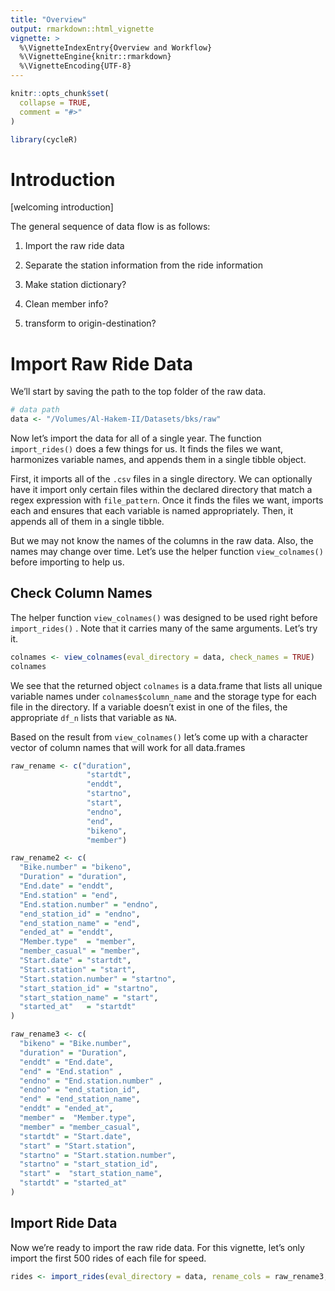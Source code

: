 ```yaml
---
title: "Overview"
output: rmarkdown::html_vignette
vignette: >
  %\VignetteIndexEntry{Overview and Workflow}
  %\VignetteEngine{knitr::rmarkdown}
  %\VignetteEncoding{UTF-8}
---
```


```r
knitr::opts_chunk$set(
  collapse = TRUE,
  comment = "#>"
)
```

```r
library(cycleR)
```

# Introduction

\[welcoming introduction\]

The general sequence of data flow is as follows:

1.  Import the raw ride data

2.  Separate the station information from the ride information

3.  Make station dictionary?

4.  Clean member info?

5.  transform to origin-destination?

# 

# Import Raw Ride Data

We'll start by saving the path to the top folder of the raw data.

```r
# data path
data <- "/Volumes/Al-Hakem-II/Datasets/bks/raw"
```

Now let's import the data for all of a single year. The function `import_rides()` does a few things for us. It finds the files we want, harmonizes variable names, and appends them in a single tibble object.

First, it imports all of the `.csv` files in a single directory. We can optionally have it import only certain files within the declared directory that match a regex expression with `file_pattern`. Once it finds the files we want, imports each and ensures that each variable is named appropriately. Then, it appends all of them in a single tibble.

But we may not know the names of the columns in the raw data. Also, the names may change over time. Let's use the helper function `view_colnames()` before importing to help us.

## Check Column Names

The helper function `view_colnames()` was designed to be used right before `import_rides()` . Note that it carries many of the same arguments. Let's try it.

```r
colnames <- view_colnames(eval_directory = data, check_names = TRUE)
colnames
```

We see that the returned object `colnames` is a data.frame that lists all unique variable names under `colnames$column_name` and the storage type for each file in the directory. If a variable doesn't exist in one of the files, the appropriate `df_n` lists that variable as `NA`.

Based on the result from `view_colnames()` let's come up with a character vector of column names that will work for all data.frames

```r
raw_rename <- c("duration",
                 "startdt",
                 "enddt",
                 "startno",
                 "start",
                 "endno",
                 "end",
                 "bikeno",
                 "member")

raw_rename2 <- c(
  "Bike.number" = "bikeno",
  "Duration" = "duration",
  "End.date" = "enddt",
  "End.station" = "end",
  "End.station.number" = "endno", 
  "end_station_id" = "endno",
  "end_station_name" = "end", 
  "ended_at" = "enddt",
  "Member.type"  = "member",        
  "member_casual" = "member",
  "Start.date" = "startdt",          
  "Start.station" = "start",
  "Start.station.number" = "startno", 
  "start_station_id" = "startno",   
  "start_station_name" = "start",
  "started_at"   = "startdt"
)

raw_rename3 <- c(
  "bikeno" = "Bike.number",
  "duration" = "Duration",
  "enddt" = "End.date",
  "end" = "End.station" ,
  "endno" = "End.station.number" , 
  "endno" = "end_station_id",
  "end" = "end_station_name", 
  "enddt" = "ended_at",
  "member" =  "Member.type",        
  "member" = "member_casual",
  "startdt" = "Start.date",          
  "start" = "Start.station",
  "startno" = "Start.station.number", 
  "startno" = "start_station_id",   
  "start" =  "start_station_name",
  "startdt" = "started_at"
)
```

## Import Ride Data

Now we're ready to import the raw ride data. For this vignette, let's only import the first 500 rides of each file for speed.

```r
rides <- import_rides(eval_directory = data, rename_cols = raw_rename3, nrows = 500)
```
